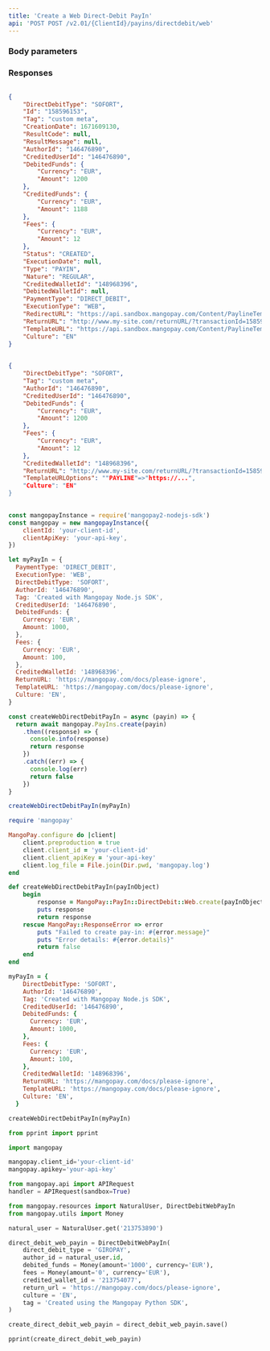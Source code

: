 ```yaml
---
title: 'Create a Web Direct-Debit PayIn'  
api: 'POST POST /v2.01/{ClientId}/payins/directdebit/web'  
---
```


  

### Body parameters  

<DirectDebitType />  

<Tag />  

<AuthorId />  

<CreditedUserId />  

<DebitedFunds11 />  

<Fees10 />  

<CreditedWalletId />  

<ReturnURL3 />  

<TemplateURLOptions />  

<Culture1 />  

<ProfilingAttemptReference />  

### Responses  

<AccordionGroup><Accordion title="200">  

<DirectDebitTypeResponse />  

<IdResponse />  

<TagResponse />  

<CreationDateResponse />  

<ResultCodeResponse />  

<ResultMessageResponse />  

<AuthorIdResponse />  

<CreditedUserIdResponse />  

<DebitedFunds7Response />  

<CreditedFunds5Response />  

<Fees4Response />  

<Status2Response />  

<ExecutionDateResponse />  

<TypeResponse />  

<NatureResponse />  

<CreditedWalletIdResponse />  

<DebitedWalletId1Response />  

<PaymentType2Response />  

<ExecutionTypeResponse />  

<RedirectURLResponse />  

<ReturnURL2Response />  

<TemplateURLResponse />  

<Culture4Response /></Accordion></AccordionGroup>  

<ResponseExample>  

```json 200  

{
    "DirectDebitType": "SOFORT",
    "Id": "158596153",
    "Tag": "custom meta",
    "CreationDate": 1671609130,
    "ResultCode": null,
    "ResultMessage": null,
    "AuthorId": "146476890",
    "CreditedUserId": "146476890",
    "DebitedFunds": {
        "Currency": "EUR",
        "Amount": 1200
    },
    "CreditedFunds": {
        "Currency": "EUR",
        "Amount": 1188
    },
    "Fees": {
        "Currency": "EUR",
        "Amount": 12
    },
    "Status": "CREATED",
    "ExecutionDate": null,
    "Type": "PAYIN",
    "Nature": "REGULAR",
    "CreditedWalletId": "148968396",
    "DebitedWalletId": null,
    "PaymentType": "DIRECT_DEBIT",
    "ExecutionType": "WEB",
    "RedirectURL": "https://api.sandbox.mangopay.com/Content/PaylineTemplateWidget?rp=7012a35bacc94224887444a6befdcabc&transactionId=158596153&token=14gpfysmDhsVLpjlL2451671609131187",
    "ReturnURL": "http://www.my-site.com/returnURL/?transactionId=158596153",
    "TemplateURL": "https://api.sandbox.mangopay.com/Content/PaylineTemplateWidget?rp=7012a35bacc94224887444a6befdcabc&transactionId=158596153",
    "Culture": "EN"
}
  

 ```  

</ResponseExample>  

<RequestExample>  
  
```json REST  
{
    "DirectDebitType": "SOFORT",
    "Tag": "custom meta",
    "AuthorId": "146476890",
    "CreditedUserId": "146476890",
    "DebitedFunds": {
        "Currency": "EUR",
        "Amount": 1200
    },
    "Fees": {
        "Currency": "EUR",
        "Amount": 12
    },
    "CreditedWalletId": "148968396",
    "ReturnURL": "http://www.my-site.com/returnURL/?transactionId=158596153",
    "TemplateURLOptions": ""PAYLINE"=>"https://...",
    "Culture": "EN"
}
  
```  

  
```javascript NodeJS  
const mangopayInstance = require('mangopay2-nodejs-sdk')
const mangopay = new mangopayInstance({
    clientId: 'your-client-id',
    clientApiKey: 'your-api-key',
})

let myPayIn = {
  PaymentType: 'DIRECT_DEBIT',
  ExecutionType: 'WEB',
  DirectDebitType: 'SOFORT',
  AuthorId: '146476890',
  Tag: 'Created with Mangopay Node.js SDK',
  CreditedUserId: '146476890',
  DebitedFunds: {
    Currency: 'EUR',
    Amount: 1000,
  },
  Fees: {
    Currency: 'EUR',
    Amount: 100,
  },
  CreditedWalletId: '148968396',
  ReturnURL: 'https://mangopay.com/docs/please-ignore',
  TemplateURL: 'https://mangopay.com/docs/please-ignore',
  Culture: 'EN',
}

const createWebDirectDebitPayIn = async (payin) => {
  return await mangopay.PayIns.create(payin)
    .then((response) => {
      console.info(response)
      return response
    })
    .catch((err) => {
      console.log(err)
      return false
    })
}

createWebDirectDebitPayIn(myPayIn)  
```  

  
```ruby Ruby  
require 'mangopay'

MangoPay.configure do |client|
    client.preproduction = true
    client.client_id = 'your-client-id'
    client.client_apiKey = 'your-api-key'
    client.log_file = File.join(Dir.pwd, 'mangopay.log')
end

def createWebDirectDebitPayIn(payInObject)
    begin
        response = MangoPay::PayIn::DirectDebit::Web.create(payInObject)
        puts response
        return response
    rescue MangoPay::ResponseError => error
        puts "Failed to create pay-in: #{error.message}"
        puts "Error details: #{error.details}"
        return false
    end
end

myPayIn = {
    DirectDebitType: 'SOFORT',
    AuthorId: '146476890',
    Tag: 'Created with Mangopay Node.js SDK',
    CreditedUserId: '146476890',
    DebitedFunds: {
      Currency: 'EUR',
      Amount: 1000,
    },
    Fees: {
      Currency: 'EUR',
      Amount: 100,
    },
    CreditedWalletId: '148968396',
    ReturnURL: 'https://mangopay.com/docs/please-ignore',
    TemplateURL: 'https://mangopay.com/docs/please-ignore',
    Culture: 'EN',
  }

createWebDirectDebitPayIn(myPayIn)  
```  

  
```python Python  
from pprint import pprint

import mangopay

mangopay.client_id='your-client-id'
mangopay.apikey='your-api-key'

from mangopay.api import APIRequest
handler = APIRequest(sandbox=True)

from mangopay.resources import NaturalUser, DirectDebitWebPayIn
from mangopay.utils import Money

natural_user = NaturalUser.get('213753890')

direct_debit_web_payin = DirectDebitWebPayIn(
    direct_debit_type = 'GIROPAY',
    author_id = natural_user.id,
    debited_funds = Money(amount='1000', currency='EUR'),
    fees = Money(amount='0', currency='EUR'),
    credited_wallet_id = '213754077',
    return_url = 'https://mangopay.com/docs/please-ignore',
    culture = 'EN',
    tag = 'Created using the Mangopay Python SDK',
)

create_direct_debit_web_payin = direct_debit_web_payin.save()

pprint(create_direct_debit_web_payin)  
```  

  
</RequestExample>